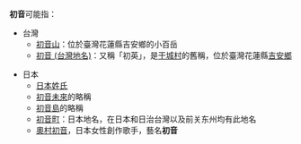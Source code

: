 '''初音'''可能指：
* 台灣
** [[初音山|初音山]]：位於臺灣花蓮縣吉安鄉的小百岳
** [[初音_(台灣地名)|初音 (台灣地名)]]：又稱「初英」，是[[干城村_(花蓮縣)|干城村]]的舊稱，位於臺灣花蓮縣[[吉安鄉|吉安鄉]]

* 日本
** [[日本姓氏|日本姓氏]]
** [[初音未來|初音未來]]的略稱
** [[初音島|初音島]]的略稱
** [[初音町|初音町]]：日本地名，在日本和日治台灣以及前关东州均有此地名
** [[奧村初音|奧村初音]]，日本女性創作歌手，藝名'''初音'''

{{disambig|Cat=二字亞洲相關消歧義}}